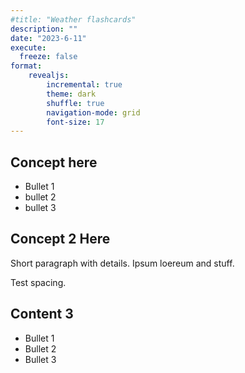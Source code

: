 ```yaml
---
#title: "Weather flashcards"
description: ""
date: "2023-6-11"
execute:
  freeze: false
format: 
    revealjs:
        incremental: true
        theme: dark
        shuffle: true
        navigation-mode: grid
        font-size: 17
---
```




## Concept here

* Bullet 1
* bullet 2
* bullet 3

## Concept 2 Here

Short paragraph with details. Ipsum loereum and stuff.

Test spacing. 

## Content 3

* Bullet 1
* Bullet 2
* Bullet 3